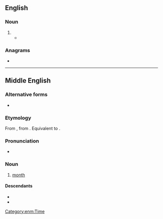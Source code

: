 ==English==

===Noun===
{{en-noun}}

# {{obsolete spelling of|month|lang=en}}
#* {{quote-book|lang=en|passage=''IT is deſigned, that the Countery ſhall be furnished once a '''moneth''' ( or if any Glut of Occurrences happen, oftener, ) with an Account of ſuch conſiderable things as have arrived unto our Notice.''|title=[[s:Publick Occurrences Both Forreign and Domestick|Publick Occurrences Both Forreign and Domestick]]|year=1690|author=Richard Pierce}}

===Anagrams===
* {{anagrams|en|a=ehmnot|mothen}}

----

==Middle English==

===Alternative forms===
* {{alter|enm|month|monþ|moneþ|monæþ}}

===Etymology===
From {{inh|enm|ang|mōnaþ}}, from {{inh|enm|gem-pro|*mēnōþs}}. Equivalent to {{af|enm|mone|-th}}.

===Pronunciation===
* {{IPA|enm|/ˈmoːn(ə)θ/|/ˈmɔn(ə)θ/}}

===Noun===
{{enm-noun|pl=monethes}}

# [[month]]

====Descendants====
* {{desc|en|month}}
* {{desc|sco|moneth}}

[[Category:enm:Time]]